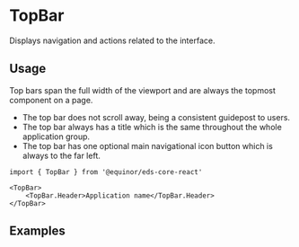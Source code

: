 
# TopBar

Displays navigation and actions related to the interface.

<Links 
    ariaUrl="https://www.w3.org/TR/wai-aria-practices/#toolbar"
    figmaUrl="https://www.figma.com/file/0bGXR2sCwMVSDNyyzu5BXrO5/UI%E2%80%94User-Interface?node-id=17620%3A0"
    documentationUrl="https://eds.equinor.com/0b0c666ab/p/90b824-top-bar/b/0338b2"
    sourceUrl="https://github.com/equinor/design-system/blob/develop/packages/eds-core-react/src/components/TopBar/TopBar.tsx"
    npmUrl="https://www.npmjs.com/package/@equinor/eds-core-react"
/>

<Story id="navigation-topbar--introduction" />
<PropsTable />

## Usage

Top bars span the full width of the viewport and are always the topmost component on a page.

<ul>
    <li>The top bar does not scroll away, being a consistent guidepost to users.</li>
    <li>The top bar always has a title which is the same throughout the whole application group.</li>
    <li>The top bar has one optional main navigational icon button which is always to the far left.</li>
</ul>

```tsx
import { TopBar } from '@equinor/eds-core-react'

<TopBar>
    <TopBar.Header>Application name</TopBar.Header>
</TopBar>
```

## Examples